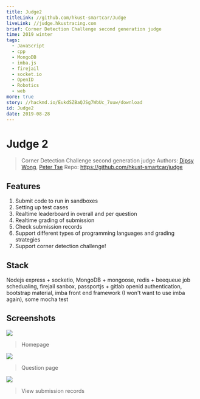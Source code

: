 ```yaml
---
title: Judge2
titleLink: //github.com/hkust-smartcar/Judge
liveLink: //judge.hkustracing.com
brief: Corner Detection Challenge second generation judge
time: 2019 winter
tags:
  - JavaScript
  - cpp
  - MongoDB
  - imba.js
  - firejail
  - socket.io
  - OpenID
  - Robotics
  - web
more: true
story: //hackmd.io/EukdSZBaQJSg7WbUc_7uuw/download
id: Judge2
date: 2019-08-28
---
```



# Judge 2
> Corner Detection Challenge second generation judge
> Authors: [Dipsy Wong](//github.com/dipsywong98), [Peter Tse](//github.com/mcreng)
> Repo: https://github.com/hkust-smartcar/judge
> 

## Features

1. Submit code to run in sandboxes
2. Setting up test cases
3. Realtime leaderboard in overall and per question
4. Realtime grading of submission
5. Check submission records
6. Support different types of programming languages and grading strategies
7. Support corner detection challenge!

## Stack
Nodejs express + socketio, MongoDB + mongoose, redis + beequeue job schedualing, firejail sanbox, passportjs + gitlab openid authentication, bootstrap material, imba front end framework (I won't want to use imba again), some mocha test

## Screenshots

![](https://i.imgur.com/ZYXQ6vs.png)

> Homepage
> 


![](https://i.imgur.com/lLwd8bh.png)
> Question page
> 


![](https://i.imgur.com/2BBa1r1.png)
> View submission records


    